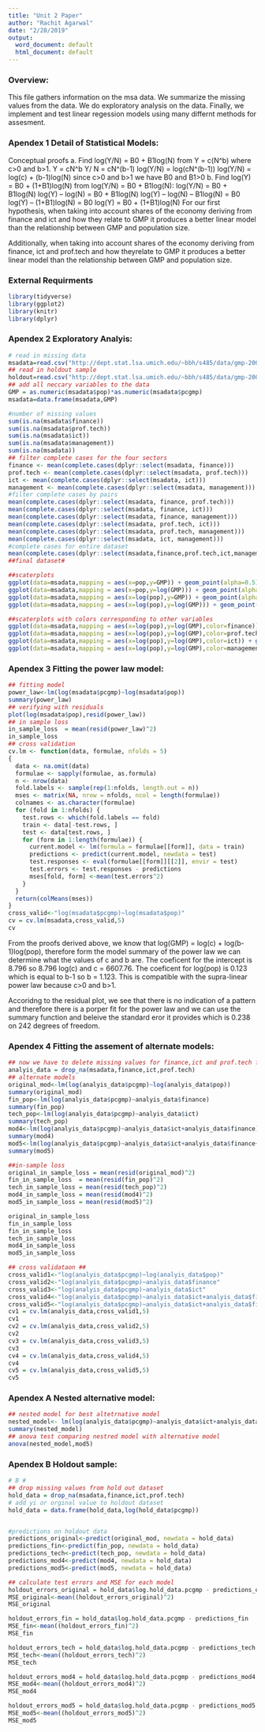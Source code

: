 ```yaml
---
title: "Unit 2 Paper"
author: "Rachit Agarwal"
date: "2/28/2019"
output:
  word_document: default
  html_document: default
---
```

### Overview: 
This file gathers information on the msa data. We summarize the missing values from the data. We do exploratory analysis on the data. Finally, we implement and test linear regession models using many differnt methods for assesment. 

### Apendex 1 Detail of Statistical Models:
  Conceptual proofs
  a.  Find log(Y/N) = B0 + B1log(N) from Y = c(N^b) where c>0 and b>1. 
      Y = cN^b
      Y/ N = cN^(b-1) 
      log(Y/N) = log(cN^(b-1))
      log(Y/N) = log(c) + (b-1)log(N)
      since c>0 and b>1 we have B0 and B1>0
  b.	Find log(Y) = B0 + (1+B1)log(N) from log(Y/N) = B0 + B1log(N):
      log(Y/N) = B0 + B1log(N)
      log(Y) – log(N) = B0 + B1log(N) 
      log(Y) – log(N) – B1log(N) = B0
      log(Y) – (1+B1)log(N) = B0 
      log(Y) = B0 + (1+B1)log(N)
For our first hypothesis, when taking into account shares of the economy deriving from finance and ict and how they relate to GMP it produces a better linear model than the relationship between GMP and population size. 

Additionally, when taking into account shares of the economy deriving from finance, ict and prof.tech and how theyrelate to GMP it produces a better linear model than the relationship between GMP and population size. 

### External Requirments
```r
library(tidyverse)
library(ggplot2)
library(knitr)
library(dplyr)
```
### Apendex 2 Exploratory Analyis:
```r
# read in missing data
msadata=read.csv("http://dept.stat.lsa.umich.edu/~bbh/s485/data/gmp-2006.csv")
## read in holdout sample
holdout=read.csv("http://dept.stat.lsa.umich.edu/~bbh/s485/data/gmp-2006-holdout.csv")
## add all neccary variables to the data
GMP = as.numeric(msadata$pop)*as.numeric(msadata$pcgmp)
msadata=data.frame(msadata,GMP)

#number of missing values 
sum(is.na(msadata$finance))
sum(is.na(msadata$prof.tech))
sum(is.na(msadata$ict))
sum(is.na(msadata$management))
sum(is.na(msadata))
## filter complete cases for the four sectors
finance <- mean(complete.cases(dplyr::select(msadata, finance)))
prof.tech <- mean(complete.cases(dplyr::select(msadata, prof.tech)))
ict <- mean(complete.cases(dplyr::select(msadata, ict)))
management <- mean(complete.cases(dplyr::select(msadata, management)))
#filter complete cases by pairs
mean(complete.cases(dplyr::select(msadata, finance, prof.tech)))
mean(complete.cases(dplyr::select(msadata, finance, ict)))
mean(complete.cases(dplyr::select(msadata, finance, management)))
mean(complete.cases(dplyr::select(msadata, prof.tech, ict)))
mean(complete.cases(dplyr::select(msadata, prof.tech, management)))
mean(complete.cases(dplyr::select(msadata, ict, management)))
#complete cases for entire dataset
mean(complete.cases(dplyr::select(msadata,finance,prof.tech,ict,management)))
##final dataset#

##scaterplots
ggplot(data=msadata,mapping = aes(x=pop,y=GMP)) + geom_point(alpha=0.5)+geom_smooth(se=FALSE)
ggplot(data=msadata,mapping = aes(x=pop,y=log(GMP))) + geom_point(alpha=0.5)+geom_smooth(se=FALSE)
ggplot(data=msadata,mapping = aes(x=log(pop),y=GMP)) + geom_point(alpha=0.5)+geom_smooth(se=FALSE)
ggplot(data=msadata,mapping = aes(x=log(pop),y=log(GMP))) + geom_point(alpha=0.5)+geom_smooth(se=FALSE)

##scaterplots with colors corresponding to other variables
ggplot(data=msadata,mapping = aes(x=log(pop),y=log(GMP),color=finance)) + geom_point(alpha=0.5)+geom_smooth(se=FALSE)
ggplot(data=msadata,mapping = aes(x=log(pop),y=log(GMP),color=prof.tech)) + geom_point(alpha=0.5)+geom_smooth(se=FALSE)
ggplot(data=msadata,mapping = aes(x=log(pop),y=log(GMP),color=ict)) + geom_point(alpha=0.5)+geom_smooth(se=FALSE)
ggplot(data=msadata,mapping = aes(x=log(pop),y=log(GMP),color=management)) + geom_point(alpha=0.5)+geom_smooth(se=FALSE)

```
### Apendex 3 Fitting the power law model:
```r
## fitting model
power_law<-lm(log(msadata$pcgmp)~log(msadata$pop))
summary(power_law)
## verifying with residuals
plot(log(msadata$pop),resid(power_law))
## in sample loss
in_sample_loss	= mean(resid(power_law)^2)
in_sample_loss
## cross validation
cv.lm <- function(data, formulae, nfolds = 5) 
{
  data <- na.omit(data)
  formulae <- sapply(formulae, as.formula)
  n <- nrow(data)
  fold.labels <- sample(rep(1:nfolds, length.out = n))
  mses <- matrix(NA, nrow = nfolds, ncol = length(formulae))
  colnames <- as.character(formulae)
  for (fold in 1:nfolds) {
    test.rows <- which(fold.labels == fold)
    train <- data[-test.rows, ]
    test <- data[test.rows, ]
    for (form in 1:length(formulae)) {
      current.model <- lm(formula = formulae[[form]], data = train)
      predictions <- predict(current.model, newdata = test)
      test.responses <- eval(formulae[[form]][[2]], envir = test)
      test.errors <- test.responses - predictions
      mses[fold, form] <-mean(test.errors^2)
    }
  }
  return(colMeans(mses))
}
cross_valid<-"log(msadata$pcgmp)~log(msadata$pop)"
cv = cv.lm(msadata,cross_valid,5)
cv
```
From the proofs derived above, we know that log(GMP) = log(c) + log(b-1)log(pop), therefore form the model summary of the power law we can determine what the values of c and b are. 
The coeficent for the intercept is 8.796 so 8.796 log(c) and c = 6607.76. 
The coeficent for log(pop) is 0.123 which is equal to b-1 so b = 1.123.
This is compatible with the supra-linear power law because c>0 and b>1.

Accoridng to the residual plot, we see that there is no indication of a pattern and therefore there is a porper fit for the power law and we can use the summary function and beleive the standard eror it provides which is 0.238 on 242 degrees of freedom.  

### Apendex 4 Fitting the assement of alternate models:
```r
## now we have to delete missing values for finance,ict and prof.tech from our dataset ##
analyis_data = drop_na(msadata,finance,ict,prof.tech)
## alternate models
original_mod<-lm(log(analyis_data$pcgmp)~log(analyis_data$pop))
summary(original_mod)
fin_pop<-lm(log(analyis_data$pcgmp)~analyis_data$finance)
summary(fin_pop)
tech_pop<-lm(log(analyis_data$pcgmp)~analyis_data$ict)
summary(tech_pop)
mod4<-lm(log(analyis_data$pcgmp)~analyis_data$ict+analyis_data$finance)
summary(mod4)
mod5<-lm(log(analyis_data$pcgmp)~analyis_data$ict+analyis_data$finance+analyis_data$prof.tech)
summary(mod5)

##in-sample loss 
original_in_sample_loss	= mean(resid(original_mod)^2)
fin_in_sample_loss	= mean(resid(fin_pop)^2)
tech_in_sample_loss	= mean(resid(tech_pop)^2)
mod4_in_sample_loss	= mean(resid(mod4)^2)
mod5_in_sample_loss	= mean(resid(mod5)^2)

original_in_sample_loss
fin_in_sample_loss 
fin_in_sample_loss
tech_in_sample_loss
mod4_in_sample_loss
mod5_in_sample_loss

## cross validataon ##
cross_valid1<-"log(analyis_data$pcgmp)~log(analyis_data$pop)"
cross_valid2<-"log(analyis_data$pcgmp)~analyis_data$finance"
cross_valid3<-"log(analyis_data$pcgmp)~analyis_data$ict"
cross_valid4<-"log(analyis_data$pcgmp)~analyis_data$ict+analyis_data$finance"
cross_valid5<-"log(analyis_data$pcgmp)~analyis_data$ict+analyis_data$finance+analyis_data$prof.tech"
cv1 = cv.lm(analyis_data,cross_valid1,5)
cv1
cv2 = cv.lm(analyis_data,cross_valid2,5)
cv2
cv3 = cv.lm(analyis_data,cross_valid3,5)
cv3
cv4 = cv.lm(analyis_data,cross_valid4,5)
cv4
cv5 = cv.lm(analyis_data,cross_valid5,5)
cv5
```
### Apendex A Nested alternative model:
```r
## nested model for best altetrnative model
nested_model<- lm(log(analyis_data$pcgmp)~analyis_data$ict+analyis_data$finance+analyis_data$prof.tech+log(analyis_data$pop))
summary(nested_model)
## anova test comparing nestred model with alternative model 
anova(nested_model,mod5)
```

### Apendex B Holdout sample: 
```r
# B #
## drop missing values from hold out dataset
hold_data = drop_na(msadata,finance,ict,prof.tech)
# add yi or orginal value to holdout dataset
hold_data = data.frame(hold_data,log(hold_data$pcgmp))


#predictions on holdout data 
predictions_original<-predict(original_mod, newdata = hold_data)
predictions_fin<-predict(fin_pop, newdata = hold_data)
predictions_tech<-predict(tech_pop, newdata = hold_data)
predictions_mod4<-predict(mod4, newdata = hold_data)
predictions_mod5<-predict(mod5, newdata = hold_data)

## calculate test errors and MSE for each model 
holdout_errors_original = hold_data$log.hold_data.pcgmp - predictions_original
MSE_original<-mean((holdout_errors_original)^2)
MSE_original

holdout_errors_fin = hold_data$log.hold_data.pcgmp - predictions_fin
MSE_fin<-mean((holdout_errors_fin)^2)
MSE_fin

holdout_errors_tech = hold_data$log.hold_data.pcgmp - predictions_tech
MSE_tech<-mean((holdout_errors_tech)^2)
MSE_tech

holdout_errors_mod4 = hold_data$log.hold_data.pcgmp - predictions_mod4
MSE_mod4<-mean((holdout_errors_mod4)^2)
MSE_mod4

holdout_errors_mod5 = hold_data$log.hold_data.pcgmp - predictions_mod5
MSE_mod5<-mean((holdout_errors_mod5)^2)
MSE_mod5

```

